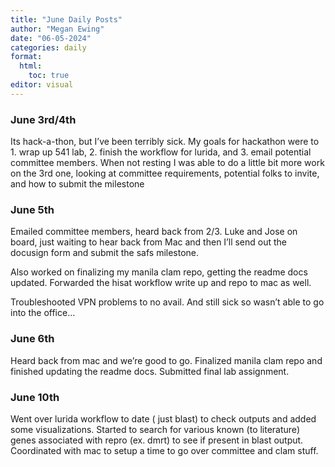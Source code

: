 ```yaml
---
title: "June Daily Posts"
author: "Megan Ewing"
date: "06-05-2024"
categories: daily
format: 
  html:
    toc: true
editor: visual
---
```


### June 3rd/4th

Its hack-a-thon, but I've been terribly sick. My goals for hackathon were to 1. wrap up 541 lab, 2. finish the workflow for lurida, and 3. email potential committee members. When not resting I was able to do a little bit more work on the 3rd one, looking at committee requirements, potential folks to invite, and how to submit the milestone

### June 5th

Emailed committee members, heard back from 2/3. Luke and Jose on board, just waiting to hear back from Mac and then I'll send out the docusign form and submit the safs milestone.

Also worked on finalizing my manila clam repo, getting the readme docs updated. Forwarded the hisat workflow write up and repo to mac as well.

Troubleshooted VPN problems to no avail. And still sick so wasn't able to go into the office...

### June 6th 

Heard back from mac and we're good to go. Finalized manila clam repo and finished updating the readme docs. Submitted final lab assignment.

### June 10th

Went over lurida workflow to date ( just blast) to check outputs and added some visualizations. Started to search for various known (to literature) genes associated with repro (ex. dmrt) to see if present in blast output. Coordinated with mac to setup a time to go over committee and clam stuff.
